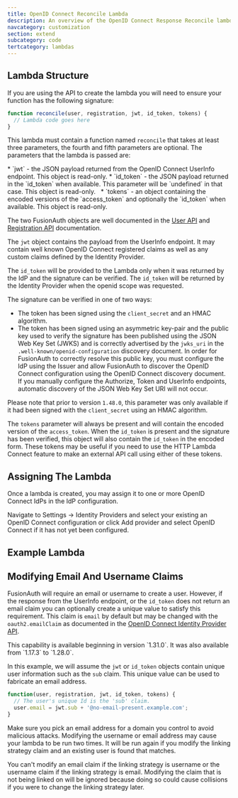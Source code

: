 ```yaml
---
title: OpenID Connect Reconcile Lambda
description: An overview of the OpenID Connect Response Reconcile lambda.
navcategory: customization
section: extend
subcategory: code
tertcategory: lambdas
---
```


<ReconcileLambdaIntro identity_provider_name="OpenID Connect" prefix="an" extra_reconcile=" and well known OpenID Connect claims " extra_text="It is common that the claims returned from the UserInfo endpoint during an OpenID Connect login request will contain custom claims defined by your identity provider. In order to utilize these custom claims you may wish to use a lambda to assist FusionAuth during the login request to copy these claims to appropriate fields on the FusionAuth user object."
/>

## Lambda Structure

If you are using the API to create the lambda you will need to ensure your function has the following signature:

```javascript
function reconcile(user, registration, jwt, id_token, tokens) {
  // Lambda code goes here
}
```

This lambda must contain a function named `reconcile` that takes at least three parameters, the fourth and fifth parameters are optional. The parameters that the lambda is passed are:

<ReconcileLambdaUserRegistrationParameters />
* `jwt` - the JSON payload returned from the OpenID Connect UserInfo endpoint. This object is read-only.
* `id_token` - the JSON payload returned in the `id_token` when available. This parameter will be `undefined` in that case. This object is read-only. &nbsp;<AvailableSince since="1.31.0"/>
* `tokens` - an object containing the encoded versions of the `access_token` and optionally the `id_token` when available. This object is read-only. &nbsp;<AvailableSince since="1.48.0"/>

The two FusionAuth objects are well documented in the [User API](/docs/apis/users) and [Registration API](/docs/apis/registrations) documentation.

The `jwt` object contains the payload from the UserInfo endpoint. It may contain well known OpenID Connect registered claims as well as any custom claims defined by the Identity Provider.

The `id_token` will be provided to the Lambda only when it was returned by the IdP and the signature can be verified. The `id_token` will be returned by the Identity Provider when the <InlineFieldValue>openid</InlineFieldValue> scope was requested.

The signature can be verified in one of two ways:
* The token has been signed using the `client_secret` and an HMAC algorithm.
* The token has been signed using an asymmetric key-pair and the public key used to verify the signature has been published using the JSON Web Key Set (JWKS) and is correctly advertised by the `jwks_uri` in the `.well-known/openid-configuration` discovery document. In order for FusionAuth to correctly resolve this public key, you must configure the IdP using the Issuer and allow FusionAuth to discover the OpenID Connect configuration using the OpenID Connect discovery document. If you manually configure the Authorize, Token and UserInfo endpoints, automatic discovery of the JSON Web Key Set URI will not occur.

Please note that prior to version `1.48.0`, this parameter was only available if it had been signed with the `client_secret` using an HMAC algorithm.

The `tokens` parameter will always be present and will contain the encoded version of the `access_token`. When the `id_token` is present and the signature has been verified, this object will also contain the `id_token` in the encoded form. These tokens may be useful if you need to use the HTTP Lambda Connect feature to make an external API call using either of these tokens.

## Assigning The Lambda

Once a lambda is created, you may assign it to one or more OpenID Connect IdPs in the IdP configuration.

Navigate to <Breadcrumb>Settings -> Identity Providers</Breadcrumb> and select your existing an OpenID Connect configuration or click <InlineUIElement>Add provider</InlineUIElement> and select OpenID Connect if it has not yet been configured.

## Example Lambda

<OpenidConnectExampleLambda />

## Modifying Email And Username Claims

FusionAuth will require an email or username to create a user. However, if the response from the UserInfo endpoint, or the `id_token` does not return an email claim you can optionally create a unique value to satisfy this requirement. This claim is `email` by default but may be changed with the `oauth2.emailClaim` as documented in the [OpenID Connect Identity Provider API](/docs/apis/identity-providers/openid-connect).

<Aside type="note">
This capability is available beginning in version `1.31.0`. It was also available from `1.17.3` to `1.28.0`.
</Aside>

In this example, we will assume the `jwt` or `id_token` objects contain unique user information such as the `sub` claim. This unique value can be used to fabricate an email address.

```javascript
function(user, registration, jwt, id_token, tokens) {
  // The user's unique Id is the 'sub' claim.
  user.email = jwt.sub + '@no-email-present.example.com';
}
```

Make sure you pick an email address for a domain you control to avoid malicious attacks. Modifying the username or email address may cause your lambda to be run two times. It will be run again if you modify the linking strategy claim and an existing user is found that matches.

You can't modify an email claim if the linking strategy is username or the username claim if the linking strategy is email. Modifying the claim that is not being linked on will be ignored because doing so could cause collisions if you were to change the linking strategy later.
